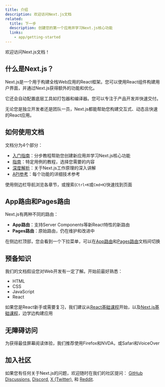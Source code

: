 ```yaml
---
title: 介绍
description: 欢迎访问Next.js文档
related:
  title: 下一步
  description: 创建您的第一个应用并学习Next.js核心功能
  links:
    - app/getting-started
---
```


欢迎访问Next.js文档！

## 什么是Next.js？

Next.js是一个用于构建全栈Web应用的React框架。您可以使用React组件构建用户界面，并通过Next.js获得额外的功能和优化。

它还会自动配置底层工具如打包器和编译器。您可以专注于产品开发并快速交付。

无论您是独立开发者还是团队一员，Next.js都能帮助您构建交互式、动态且快速的React应用。

## 如何使用文档

文档分为4个部分：

- [入门指南](/docs/app/getting-started)：分步教程帮助您创建新应用并学习Next.js核心功能
- [指南](/docs/app/guides)：特定用例的教程，选择您需要的内容
- [深度解析](/docs/app/deep-dive)：关于Next.js工作原理的深入讲解
- [API参考](/docs/app/api-reference)：每个功能的详细技术参考

使用侧边栏导航浏览各章节，或搜索(`Ctrl+K`或`Cmd+K`)快速找到页面

## App路由和Pages路由

Next.js有两种不同的路由：

- **App路由**：支持Server Components等新React特性的新路由
- **Pages路由**：原始路由，仍在维护和改进中

在侧边栏顶部，您会看到一个下拉菜单，可以在[App路由](/docs/app)和[Pages路由](/docs/pages)文档间切换

## 预备知识

我们的文档假设您对Web开发有一定了解。开始前最好熟悉：

- HTML
- CSS
- JavaScript
- React

如果您是React新手或需要复习，我们建议从[React基础课程](/learn/react-foundations)开始，以及[Next.js基础课程](/learn/dashboard-app)，边学边构建应用

## 无障碍访问

为获得最佳屏幕阅读体验，我们推荐使用Firefox和NVDA，或Safari和VoiceOver

## 加入社区

如果您有任何关于Next.js的问题，欢迎随时在我们的社区提问：
[GitHub Discussions](https://github.com/vercel/next.js/discussions), [Discord](https://discord.com/invite/bUG2bvbtHy), [X (Twitter)](https://x.com/nextjs), 和 [Reddit](https://www.reddit.com/r/nextjs).
